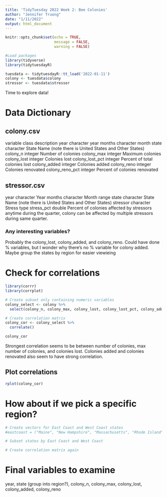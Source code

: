 ```yaml
---
title: 'TidyTuesday 2022 Week 2: Bee Colonies'
author: "Jennifer Truong"
date: "1/11/2022"
output: html_document
---
```


```r
knitr::opts_chunk$set(echo = TRUE,
                      message = FALSE,
                      warning = FALSE)

#Load packages
library(tidyverse)
library(tidytuesdayR)
```

```r
tuesdata <- tidytuesdayR::tt_load('2022-01-11')
colony <- tuesdata$colony
stressor <- tuesdata$stressor
```

Time to explore data!

# Data Dictionary

## colony.csv
variable 	class 	description
year 	character 	year
months 	character 	month
state 	character 	State Name (note there is United States and Other States)
colony_n 	integer 	Number of colonies
colony_max 	integer 	Maximum colonies
colony_lost 	integer 	Colonies lost
colony_lost_pct 	integer 	Percent of total colonies lost
colony_added 	integer 	Colonies added
colony_reno 	integer 	Colonies renovated
colony_reno_pct 	integer 	Percent of colonies renovated

## stressor.csv
year 	character 	Year
months 	character 	Month range
state 	character 	State Name (note there is United States and Other States)
stressor 	character 	Stress type
stress_pct 	double 	Percent of colonies affected by stressors anytime during the quarter, colony can be affected by multiple stressors during same quarter.

### Any interesting variables?
Probably the colony_lost, colony_added, and colony_reno. Could have done % variables, but I wonder why there's no % variable for colony added. Maybe group the states by region for easier viewieing

# Check for correlations
```r
library(corrr)
library(corrplot)

# Create subset only containing numeric variables
colony_select <- colony %>%
  select(colony_n, colony_max, colony_lost, colony_lost_pct, colony_added, colony_reno, colony_reno_pct)

# Create correlation matrix
colony_cor <- colony_select %>%
  correlate()

colony_cor
```

Strongest correlation seems to be between number of colonies, max number of colonies, and colonies lost. Colonies added and colonies renovated also seem to have strong correlation.

## Plot correlations
```r

rplot(colony_cor)
```

# How about if we pick a specific region?
```r
# Create vectors for East Coast and West Coast states
#eastcoast = ("Maine", "New Hampshire", "Massachusetts", "Rhode Island", "Connecticut", "New York", "New Jersey", "Delaware", "Maryland", "Virginia", "North Carolina", "South Carolina", "Georgia", "Florida")

# Subset states by East Coast and West Coast

# Create correlation matrix again

```

# Final variables to examine
year, state (group into region?), colony_n, colony_max, colony_lost, colony_added, colony_reno